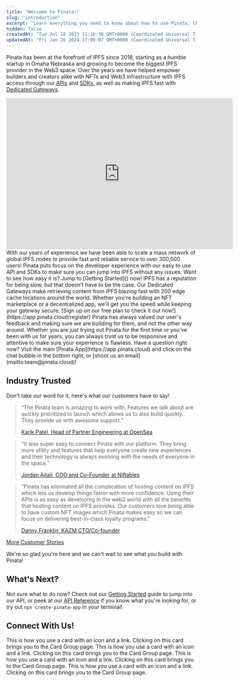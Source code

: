 ```yaml
---
title: "Welcome to Pinata!"
slug: "introduction"
excerpt: "Learn everything you need to know about how to use Pinata, the IPFS pinning service for Developers!"
hidden: false
createdAt: "Tue Jul 18 2023 11:10:30 GMT+0000 (Coordinated Universal Time)"
updatedAt: "Fri Jan 26 2024 17:00:07 GMT+0000 (Coordinated Universal Time)"
---
```


Pinata has been at the forefront of IPFS since 2018, starting as a humble startup in Omaha Nebraska and growing to become the biggest IPFS provider in the Web3 space. Over the years we have helped empower builders and creators alike with NFTs and Web3 infrastructure with IPFS access through our [APIs](/api-reference/introduction) and [SDKs](), as well as making IPFS fast with [Dedicated Gateways](). 

<iframe
  width="600"
  height="400"
  src="https://www.youtube.com/embed/29k2C1JXyg4?si=CX1ipIomR8NRYLFJ"
  title="YouTube video player"
  frameBorder="0"
  allow="accelerometer; autoplay; clipboard-write; encrypted-media; gyroscope; picture-in-picture"
  allowFullScreen
  style={{ width: '100%', borderRadius: '0.5rem' }}
></iframe>

<br/>


<CardGroup cols={2}>
  <Card title="Fast and Reliable" icon="rocket">
With our years of experience we have been able to scale a mass network of global IPFS nodes to provide fast and reliable service to over 300,000 users! 
  </Card>
  <Card title="Developer Focused" icon="code">
    Pinata puts focus on the developer experience with our easy to use API and SDKs to make sure you can jump into IPFS without any issues. Want to see how easy it is? Jump to [Getting Started]() now! 
  </Card>
  <Card title="Blazing Fast Dedicated Gateways" icon="bolt-lightning">
    IPFS has a reputation for being slow, but that doesn't have to be the case. Our Dedicated Gateways make retrieving content from IPFS blazing fast with 200 edge cache locations around the world. Whether you're building an NFT marketplace or a decentralized app, we'll get you the speed while keeping your gateway secure. [Sign up on our free plan to check it out now!](https://app.pinata.cloud/register) 
  </Card>
  <Card title="Top-Notch Customer Service" icon="handshake">
    Pinata has always valued our user's feedback and making sure we are building for them, and not the other way around. Whether you are just trying out Pinata for the first time or you've been with us for years, you can always trust us to be responsive and attentive to make sure your experience is flawless. Have a question right now? Visit the main [Pinata App](https://app.pinata.cloud) and click on the chat bubble in the bottom right, or [shoot us an email](mailto:team@pinata.cloud)!
  </Card>
</CardGroup>

## Industry Trusted

Don't take our word for it, here's what our customers have to say! 

> “The Pinata team is amazing to work with. Features we talk about are quickly prioritized to launch which allows us to also build quickly. They provide us with awesome support.” 
>
> [Karik Patel, Head of Partner Engineering at OpenSea](https://www.pinata.cloud/blog/opensea-customer-story)

> “It was super easy to connect Pinata with our platform. They bring more utility and features that help everyone create new experiences and their technology is always evolving with the needs of everyone in the space.”
>
> [Jordan Aitali, COO and Co-Founder at Niftables](https://www.pinata.cloud/blog/niftables-customer-story)

> “Pinata has eliminated all the complication of hosting content on IPFS which lets us develop things faster with more confidence. Using their APIs is as easy as developing in the web2 world with all the benefits that hosting content on IPFS provides. Our customers love being able to have custom NFT images which Pinata makes easy so we can focus on delivering best-in-class loyalty programs."
>
> [Danny Franklin, KAZM CTO/Co-founder](https://www.pinata.cloud/blog/kazm-elevating-the-loyalty-program-experience)

[More Customer Stories](https://www.pinata.cloud/reading-lists/customer-stories)

We're so glad you're here and we can't wait to see what you build with Pinata! 

## What's Next?

Not sure what to do now? Check out our [Getting Started]() guide to jump into our API, or peek at our [API Reference]() if you know what you're looking for, or try out `npx create-pinata-app` in your terminal!

## Connect With Us!

<CardGroup>
<Card title="Sign Up for a Free plan!" icon="cloud" href="https://app.pinata.cloud/register">
  This is how you use a card with an icon and a link. Clicking on this card
  brings you to the Card Group page.
</Card>
<Card title="Pinata Blog" icon="laptop" href="https://www.pinata.cloud/blog">
  This is how you use a card with an icon and a link. Clicking on this card
  brings you to the Card Group page.
</Card>
<Card title="YouTube" icon="youtube" href="https://www.youtube.com/@pinatacloud">
  This is how you use a card with an icon and a link. Clicking on this card
  brings you to the Card Group page.
</Card>
<Card title="X (Twitter)" icon="twitter" iconType="brands" href="https://twitter.com/pinatacloud">
  This is how you use a card with an icon and a link. Clicking on this card
  brings you to the Card Group page.
</Card>
</CardGroup>
